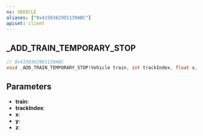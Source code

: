 ```yaml
---
ns: VEHICLE
aliases: ["0x41503629D1139ABC"]
apiset: client
---
```

## _ADD_TRAIN_TEMPORARY_STOP

```c
// 0x41503629D1139ABC
void _ADD_TRAIN_TEMPORARY_STOP(Vehicle train, int trackIndex, float x, float y, float z);
```


## Parameters
* **train**:
* **trackIndex**:
* **x**:
* **y**:
* **z**: